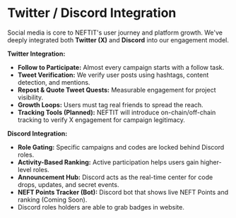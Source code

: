 # Twitter / Discord Integration

Social media is core to NEFTIT's user journey and platform growth. We've deeply integrated both **Twitter (X)** and **Discord** into our engagement model.



**Twitter Integration:**

* **Follow to Participate:** Almost every campaign starts with a follow task.
* **Tweet Verification:** We verify user posts using hashtags, content detection, and mentions.
* **Repost & Quote Tweet Quests:** Measurable engagement for project visibility.
* **Growth Loops:** Users must tag real friends to spread the reach.
* **Tracking Tools (Planned):** NEFTIT will introduce on-chain/off-chain tracking to verify X engagement for campaign legitimacy.



**Discord Integration:**

* **Role Gating:** Specific campaigns and codes are locked behind Discord roles.
* **Activity-Based Ranking:** Active participation helps users gain higher-level roles.
* **Announcement Hub:** Discord acts as the real-time center for code drops, updates, and secret events.
* **NEFT Points Tracker (Bot):** Discord bot that shows live NEFT Points and ranking (Coming Soon).
* Discord roles holders are able to grab badges in website.

